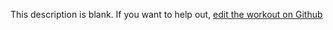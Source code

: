 
  This description is blank. If you want to help out, [edit the workout on Github](https://www.github.com/LiftArcade/exercises/blob/main/exercises/cable-kneeling-triceps-extension-description.mdx)